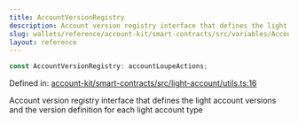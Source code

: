 ```yaml
---
title: AccountVersionRegistry
description: Account version registry interface that defines the light account versions and the version definition for each light account type
slug: wallets/reference/account-kit/smart-contracts/src/variables/AccountVersionRegistry
layout: reference
---
```


```ts
const AccountVersionRegistry: accountLoupeActions;
```

Defined in: [account-kit/smart-contracts/src/light-account/utils.ts:16](https://github.com/alchemyplatform/aa-sdk/blob/923a52171f7246172caf350853843e6680197da9/account-kit/smart-contracts/src/light-account/utils.ts#L16)

Account version registry interface that defines the light account versions
and the version definition for each light account type
